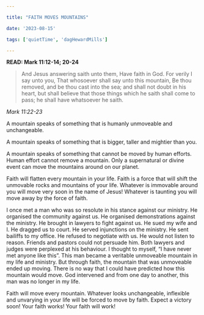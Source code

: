 ```yaml
---

title: "FAITH MOVES MOUNTAINS"

date: '2023-08-15'

tags: ['quietTime', 'dagHewardMills']

---
```


**READ: Mark 11:12-14; 20-24** 

>And Jesus answering saith unto them, Have faith in God. For verily I say unto you, That whosoever shall say unto this mountain, Be thou removed, and be thou cast into the sea; and shall not doubt in his heart, but shall believe that those things which he saith shall come to pass; he shall have whatsoever he saith.

*Mark 11:22-23* 

A mountain speaks of something that is humanly unmoveable and unchangeable. 

A mountain speaks of something that is bigger, taller and mightier than you. 

A mountain speaks of something that cannot be moved by human efforts. Human effort cannot remove a mountain. Only a supernatural or divine event can move the mountains around on our planet. 

Faith will flatten every mountain in your life. Faith is a force that will shift the unmovable rocks and mountains of your life. Whatever is immovable around you will move very soon in the name of Jesus! Whatever is taunting you will move away by the force of faith. 

I once met a man who was so resolute in his stance against our ministry. He organised the community against us. He organised demonstrations against the ministry. He brought in lawyers to fight against us. He sued my wife and I. He dragged us to court. He served injunctions on the ministry. He sent bailiffs to my office. He refused to negotiate with us. He would not listen to reason. Friends and pastors could not persuade him. Both lawyers and judges were perplexed at his behaviour. I thought to myself, “I have never met anyone like this”. This man became a veritable unmoveable mountain in my life and ministry. But through faith, the mountain that was unmoveable ended up moving. There is no way that I could have predicted how this mountain would move. God intervened and from one day to another, this man was no longer in my life. 

Faith will move every mountain. Whatever looks unchangeable, inflexible and unvarying in your life will be forced to move by faith. Expect a victory soon! Your faith works! Your faith will work! 

